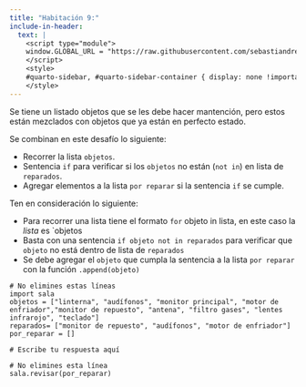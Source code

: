 ```yaml
---
title: "Habitación 9:"
include-in-header:
  text: |
    <script type="module">
    window.GLOBAL_URL = "https://raw.githubusercontent.com/sebastiandres/pyscape/refs/heads/main/quarto/rooms/sala_09.py";
    </script>
    <style>
    #quarto-sidebar, #quarto-sidebar-container { display: none !important; }
    </style>
---
```


Se tiene un listado objetos que se les debe hacer mantención, pero estos están mezclados con objetos que ya están en perfecto estado.

<div class="alert alert-info">
Se combinan en este desafío lo siguiente:

- Recorrer la lista `objetos`.
- Sentencia `if` para verificar si los `objetos` no están (`not in`) en lista de `reparados`.
- Agregar elementos a la lista `por reparar` si la sentencia `if` se cumple.

</div>

::: {.callout-tip title="Pista" collapse="true"}
Ten en consideración lo siguiente:

- Para recorrer una lista tiene el formato `for` objeto in lista, en este caso la _lista_ es `objetos
- Basta con una sentencia `if objeto not in reparados` para verificar que `objeto` no está dentro de lista de `reparados`
- Se debe agregar el `objeto` que cumpla la sentencia a la lista `por reparar` con la función `.append(objeto)`

:::

```pyodide-python
# No elimines estas líneas
import sala
objetos = ["linterna", "audífonos", "monitor principal", "motor de enfriador","monitor de repuesto", "antena", "filtro gases", "lentes infrarojo", "teclado"]
reparados= ["monitor de repuesto", "audífonos", "motor de enfriador"]
por_reparar = []

# Escribe tu respuesta aquí

# No elimines esta línea
sala.revisar(por_reparar)
```